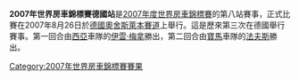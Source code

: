 {{Unreferenced|time=2012-03-19T09:34:38+00:00 }} 

'''2007年世界房車錦標賽德國站'''是[[2007年度世界房車錦標賽|2007年度世界房車錦標賽]]的第八站賽事，正式比賽在2007年8月26日於[[德國|德國]][[奧舍斯萊本賽道|奧舍斯萊本賽道]]上舉行。這是歷來第三次在德國舉行賽事。第一回合由[[西亞|西亞]]車隊的[[伊雲·梅拿|伊雲·梅拿]]勝出，第二回合由[[寶馬|寶馬]]車隊的[[法夫斯|法夫斯]]勝出。

{{WTCC-stub}}

{{WTCC race
|Name_of_race=世界房車錦標賽德國站
|Year_of_race=2007
|Previous_race_in_season=[[2007年世界房車錦標賽瑞典站|2007年世界房車錦標賽瑞典站]]
|Next_race_in_season=[[2007年世界房車錦標賽英國站|2007年世界房車錦標賽英國站]]
|Previous_year's_race=[[2006年世界房車錦標賽德國站|2006年世界房車錦標賽德國站]]
|Next_year's_race=[[2008年世界房車錦標賽德國站|2008年世界房車錦標賽德國站]]
}}

[[Category:2007年世界房車錦標賽賽果|Category:2007年世界房車錦標賽賽果]]